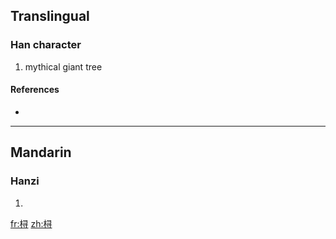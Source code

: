 {{also|樳}}
==Translingual==

===Han character===
{{Han char|rn=75|rad=木|as=06|sn=10|four=|canj=木尸一戈 (DSMI), X木尸一戈 (XDSMI)}}

# mythical giant tree

====References====
* {{Han ref|kx=0526.211|hdz=21208.011|uh=686A|ud=26730}}

----

==Mandarin==

===Hanzi===
{{cmn-hanzi|pin=[[xín]] ([[xin2]]), [[xún]] ([[xun2]])|wg=hsin<sup>2</sup>, hsün<sup>2</sup>}}

# {{defn|Mandarin}}

[[fr:桪]]
[[zh:桪]]